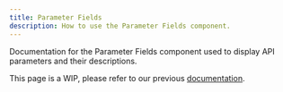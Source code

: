 ```yaml
---
title: Parameter Fields
description: How to use the Parameter Fields component.
---
```


Documentation for the Parameter Fields component used to display API parameters and their descriptions.

<Warning>This page is a WIP, please refer to our previous [documentation](https://buildwithfern.com/learn/docs/getting-started/overview).</Warning>
